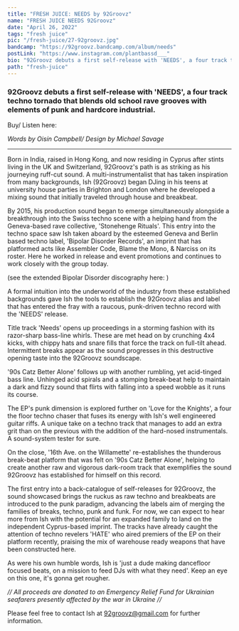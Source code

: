 ---
title: "FRESH JUICE: NEEDS by 92Groovz"
name: "FRESH JUICE NEEDS 92Groovz"
date: "April 26, 2022"
tags: "fresh juice"
pic: "/fresh-juice/27-92groovz.jpg"
bandcamp: "https://92groovz.bandcamp.com/album/needs"
postLink: "https://www.instagram.com/plantbassd___"
bio: "92Groovz debuts a first self-release with 'NEEDS', a four track techno tornado that blends old school rave grooves with elements of punk and hardcore industrial"
path: "fresh-juice"
---

### 92Groovz debuts a first self-release with 'NEEDS', a four track techno tornado that blends old school rave grooves with elements of punk and hardcore industrial.

Buy/ Listen here: <HoverLink url="92groovz.bandcamp.com/album/needs" inline external />

<Picture src="/fresh-juice/27-cover.jpg" alt="92Groovz album art" size={1200} />

<p className="smallText">
  <i>Words by Oisín Campbell/ Design by Michael Savage</i>
</p>

<hr />

Born in India, raised in Hong Kong, and now residing in Cyprus after stints living in the UK and Switzerland, 92Groovz's path is as striking as his journeying ruff-cut sound. A multi-instrumentalist that has taken inspiration from many backgrounds, Ish (92Groovz) began DJing in his teens at university house parties in Brighton and London where he developed a mixing sound that initially traveled through house and breakbeat.

By 2015, his production sound began to emerge simultaneously alongside a breakthrough into the Swiss techno scene with a helping hand from the Geneva-based rave collective, 'Stonehenge Rituals'. This entry into the techno space saw Ish taken aboard by the esteemed Geneva and Berlin based techno label, 'Bipolar Disorder Records', an imprint that has platformed acts like Assembler Code, Blame the Mono, & Narciss on its roster. Here he worked in release and event promotions and continues to work closely with the group today.

<Picture src="/fresh-juice/27-bipolar.jpg" alt="Bipolar disorder rec cover pic" size={1200} />

(see the extended Bipolar Disorder discography here: <HoverLink url="bipolardisorder1.bandcamp.com/" inline external />)

A formal intuition into the underworld of the industry from these established backgrounds gave Ish the tools to establish the 92Groovz alias and label that has entered the fray with a raucous, punk-driven techno record with the 'NEEDS' release.

Title track 'Needs' opens up proceedings in a storming fashion with its razor-sharp bass-line whirls. These are met head on by crunching 4x4 kicks, with chippy hats and snare fills that force the track on full-tilt ahead. Intermittent breaks appear as the sound progresses in this destructive opening taste into the 92Groovz soundscape.

'90s Catz Better Alone' follows up with another rumbling, yet acid-tinged bass line. Unhinged acid spirals and a stomping break-beat help to maintain a dark and fizzy sound that flirts with falling into a speed wobble as it runs its course.

The EP's punk dimension is explored further on 'Love for the Knights', a four the floor techno chaser that fuses its energy with Ish's well engineered guitar riffs. A unique take on a techno track that manages to add an extra grit than on the previous with the addition of the hard-nosed instrumentals. A sound-system tester for sure.

On the close, '16th Ave. on the Willamette' re-establishes the thunderous break-beat platform that was felt on '90s Catz Better Alone', helping to create another raw and vigorous dark-room track that exemplifies the sound 92Groovz has established for himself on this record.

The first entry into a back-catalogue of self-releases for 92Groovz, the sound showcased brings the ruckus as raw techno and breakbeats are introduced to the punk paradigm, advancing the labels aim of merging the families of breaks, techno, punk and funk. For now, we can expect to hear more from Ish with the potential for an expanded family to land on the independent Cyprus-based imprint. The tracks have already caught the attention of techno revelers 'HATE' who aired premiers of the EP on their platform recently, praising the mix of warehouse ready weapons that have been constructed here.

As were his own humble words, Ish is 'just a dude making dancefloor focused beats, on a mission to feed DJs with what they need'. Keep an eye on this one, it's gonna get rougher.

_// All proceeds are donated to an Emergency Relief Fund for Ukrainian seafarers presently affected by the war in Ukraine //_

Please feel free to contact Ish at 92groovz@gmail.com for further information.
